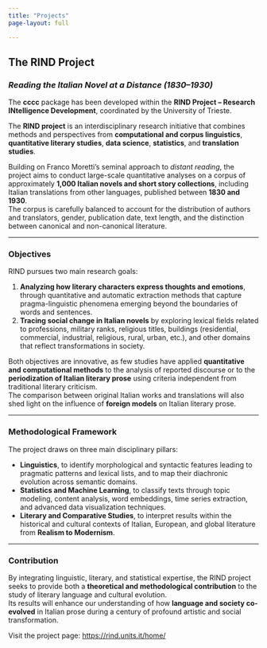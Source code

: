 ```yaml
---
title: "Projects"
page-layout: full

---
```


## The RIND Project  
### *Reading the Italian Novel at a Distance (1830–1930)*

The **cccc** package has been developed within the **RIND Project – Research INtelligence Development**, coordinated by the University of Trieste.

The **RIND project** is an interdisciplinary research initiative that combines methods and perspectives from **computational and corpus linguistics**, **quantitative literary studies**, **data science**, **statistics**, and **translation studies**.  

Building on Franco Moretti’s seminal approach to *distant reading*, the project aims to conduct large-scale quantitative analyses on a corpus of approximately **1,000 Italian novels and short story collections**, including Italian translations from other languages, published between **1830 and 1930**.  
The corpus is carefully balanced to account for the distribution of authors and translators, gender, publication date, text length, and the distinction between canonical and non-canonical literature.

---

### Objectives

RIND pursues two main research goals:

1. **Analyzing how literary characters express thoughts and emotions**, through quantitative and automatic extraction methods that capture pragma-linguistic phenomena emerging beyond the boundaries of words and sentences.  
2. **Tracing social change in Italian novels** by exploring lexical fields related to professions, military ranks, religious titles, buildings (residential, commercial, industrial, religious, rural, urban, etc.), and other domains that reflect transformations in society.

Both objectives are innovative, as few studies have applied **quantitative and computational methods** to the analysis of reported discourse or to the **periodization of Italian literary prose** using criteria independent from traditional literary criticism.  
The comparison between original Italian works and translations will also shed light on the influence of **foreign models** on Italian literary prose.

---

### Methodological Framework

The project draws on three main disciplinary pillars:

- **Linguistics**, to identify morphological and syntactic features leading to pragmatic patterns and lexical lists, and to map their diachronic evolution across semantic domains.  
- **Statistics and Machine Learning**, to classify texts through topic modeling, content analysis, word embeddings, time series extraction, and advanced data visualization techniques.  
- **Literary and Comparative Studies**, to interpret results within the historical and cultural contexts of Italian, European, and global literature from **Realism to Modernism**.

---

### Contribution

By integrating linguistic, literary, and statistical expertise, the RIND project seeks to provide both a **theoretical and methodological contribution** to the study of literary language and cultural evolution.  
Its results will enhance our understanding of how **language and society co-evolved** in Italian prose during a century of profound artistic and social transformation.


Visit the project page: [https://rind.units.it/home/](https://rind.units.it/home/)
